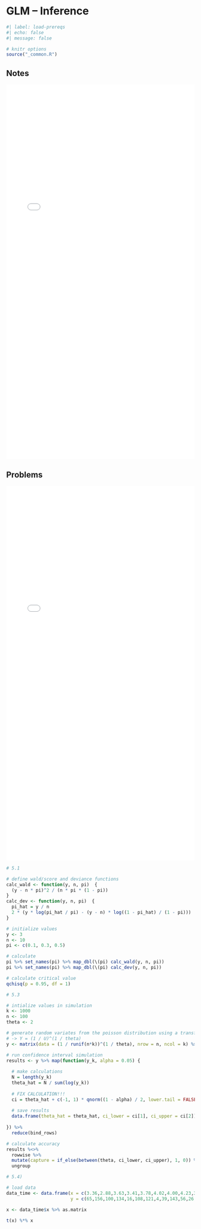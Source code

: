 # GLM -- Inference

```r
#| label: load-prereqs
#| echo: false
#| message: false

# knitr options
source("_common.R")

```

## Notes

<embed src="files/glm-5-notes.pdf"type="application/pdf" width="100%" height="1000px"></embed>

## Problems

<embed src="files/glm-5-problems.pdf"type="application/pdf" width="100%" height="1000px"></embed>

```r

# 5.1

# define wald/score and deviance functions
calc_wald <- function(y, n, pi)  {
  (y - n * pi)^2 / (n * pi * (1 - pi))
}
calc_dev <- function(y, n, pi)  {
  pi_hat = y / n
  2 * (y * log(pi_hat / pi) - (y - n) * log((1 - pi_hat) / (1 - pi)))
}

# initialize values
y <- 3
n <- 10
pi <- c(0.1, 0.3, 0.5)

# calculate
pi %>% set_names(pi) %>% map_dbl(\(pi) calc_wald(y, n, pi))
pi %>% set_names(pi) %>% map_dbl(\(pi) calc_dev(y, n, pi))

# calculate critical value
qchisq(p = 0.95, df = 1)

```

```r

# 5.3

# intialize values in simulation
k <- 1000
n <- 100
theta <- 2

# generate random variates from the poisson distribution using a transformation of the uniform
# -> Y = (1 / U)^(1 / theta)
y <- matrix(data = (1 / runif(n*k))^(1 / theta), nrow = n, ncol = k) %>% data.frame

# run confidence interval simulation
results <- y %>% map(function(y_k, alpha = 0.05) {
  
  # make calculations
  N = length(y_k)
  theta_hat = N / sum(log(y_k))
  
  # FIX CALCULATION!!!
  ci = theta_hat + c(-1, 1) * qnorm((1 - alpha) / 2, lower.tail = FALSE) * theta_hat / sqrt(N)
  
  # save results
  data.frame(theta_hat = theta_hat, ci_lower = ci[1], ci_upper = ci[2]) %>% return
  
}) %>% 
  reduce(bind_rows)

# calculate accuracy
results %<>% 
  rowwise %>% 
  mutate(capture = if_else(between(theta, ci_lower, ci_upper), 1, 0)) %>% 
  ungroup

```

```r

# 5.4)

# load data
data_time <- data.frame(x = c(3.36,2.88,3.63,3.41,3.78,4.02,4.00,4.23,3.73,3.85,3.97,4.51,4.54,5.00,5.00,4.72,5.00),
                        y = c(65,156,100,134,16,108,121,4,39,143,56,26,22,1,1,5,65))

x <- data_time$x %>% as.matrix

t(x) %*% x



```


